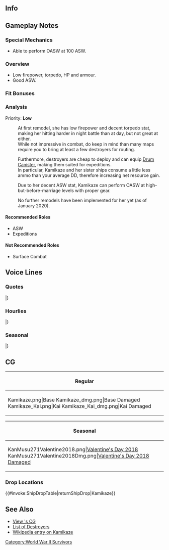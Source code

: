 ==Info==
{{KanmusuInfo|ID=271}}
{{KanmusuInfo|ID=276}}

==Gameplay Notes==
===Special Mechanics===
* Able to perform OASW at 100 ASW.

===Overview===
* Low firepower, torpedo, HP and armour.
* Good ASW.

===Fit Bonuses===
{{:{{BASEPAGENAME}}/Equipment Bonuses}}
{{clear}}

===Analysis===
Priority: '''Low'''

:At first remodel, she has low firepower and decent torpedo stat, making her hitting harder in night battle than at day, but not great at either.
:While not impressive in combat, do keep in mind than many maps require you to bring at least a few destroyers for routing.

:Furthermore, destroyers are cheap to deploy and can equip [[Drum Canister]], making them suited for expeditions.
:In particular, Kamikaze and her sister ships consume a little less ammo than your average DD, therefore increasing net resource gain.

:Due to her decent ASW stat, Kamikaze can perform OASW at high-but-before-marriage levels with proper gear.

:No further remodels have been implemented for her yet (as of January 2020). 


====Recommended Roles====
* ASW
* Expeditions

====Not Recommended Roles====
* Surface Combat

==Voice Lines==
===Quotes===
{{ShipquoteHeader}}
{{ShipquoteKai
|scenario = Introduction
|origin = 待たせたわね、司令官。神風型駆逐艦一番艦、神風、推参です。みんないい？ついてらっしゃい。
|translation = I've kept you waiting, commander. First ship of the Kamikaze-class destroyers, Kamikaze has arrived. Everyone ready? Follow my lead.
|audio = Kamikaze-Intro.mp3
}}
{{ShipquoteKai
|scenario = Introduction
|kai = yes
|origin = 司令官、私、頑張るから！ 神風型駆逐艦、一番艦、神風、推参です！ 全力で、事に当たりましょう！
|translation = I'll do my best Commander! I'm the first ship of the Kamikaze-class destroyers, Kamikaze, has arrived! Let's put our all into everything!
|audio = KamikazeKai-Intro.mp3
}}
{{ShipquoteKai
|scenario = Library
|origin = 神風型駆逐艦一番艦、神風です。
八八艦隊計画の時代に建造された艦隊型駆逐艦、そのネームシップです。
睦月型の前級に当たる私たちだけど、あの戦いを最後まで駆け抜けたのよ。私たちのことも覚えていてね。
|translation = I'm the first ship of the Kamikaze class destroyer, Kamikaze. 
I was constructed during the "eight-eight fleet plan," and was also the nameship of the class. 
We didn't as much compared to the Mutsuki class destroyers, but our class also fought until the end too. Don't forget about us.
|audio = Kamikaze-Library.mp3
}}
{{ShipquoteKai
|scenario = Secretary 1
|origin = 司令官、私を呼んだ？準備はできているわ。
|translation = Commander, did you call? I'm ready when you are.
|audio = Kamikaze-Sec1.mp3
}}
{{ShipquoteKai
|scenario = Secretary 2
|origin = 旧型ですって？馬鹿ね。駆逐艦の実力はスペックじゃないのよ。
|translation = An "old type" you say? Don't be stupid. A destroyer's capability isn't all about its specs.
|audio = Kamikaze-Sec2.mp3
}}
{{ShipquoteKai
|scenario = Secretary 3
|origin = やめて、春風。私そういうのあまり好きじゃないの。って、司令官じゃない。どういうことなの？説明して頂戴。
|translation = Stop, Harukaze. I don't like to do such things. Wha? If it isn't the commander. What's the meaning of this? You better explain yourself.
|audio = Kamikaze-Sec3.mp3
}}
{{ShipquoteKai
|scenario = Secretary 3
|kai = yes
|origin = 足柄さんですか？今、ちょっと忙しくて…、って、司令官！？どういうことです？ 少し説明していただけると、私、嬉しいです
|translation = Ashigara-san? I'm a little busy right now... Hey, Commander!? What's the meaning of this? I'm waiting for your explaination. 
|audio = KamikazeKai-Sec3.mp3
}}
{{ShipquoteKai
|scenario = Secretary Idle
|origin = 第一駆逐艦？あ、昔はそんなように呼ばれていたときもあったけど… 神風よ、神風！ネームシップなんだから！しっかり覚えてよね。
|translation = Destroyer-1? Ah, I used to be called by that a long time ago... but I'm now Kamikaze! That's my nameship! Be sure to remember that!
|audio = Kamikaze-SecIdle.mp3
}}
{{ShipquoteKai
|scenario = Wedding
|origin = 何、司令官？また船団護衛？いいけれど… え、違うの？手に持っているそれ、何？私…に？うそ、本当に？ありがとう。大切に…きっと大切にするね！
|translation = What, commander? Another convoy escort mission? Sure, I'll go...wait that's not what you wanted to say? What are you holding? For me...? Are you serious, really? Thank you. I'll treasure it!
|audio = Kamikaze-Wedding.mp3
}}
{{ShipquoteKai
|scenario = Secretary (Married)
|origin = 司令官、疲れてるみたい。よし、私が何か暖かい飲み物、淹れて上げる。はい、ちょっと待ってって。…お待ち同様。どう？暖まる？本当に？よかった。
|translation = Commander, you look tired. Alright, I'll get you something warm for you to drink. Hold on a sec...here you go. So? Does it warm you up? Really? Good.
|audio = Kamikaze-SecMarried.mp3
}}
{{ShipquoteKai
|scenario = Player's Score
|origin = 情報を見るのね。それは大事。いい司令官で私も嬉しい。
|translation = Came to see your progress? It's important. I'm glad I have a responsible commander.
|audio = Kamikaze-PlayerScore.mp3
}}
{{ShipquoteKai
|scenario = Joining the Fleet
|origin = 第一駆逐隊、旗艦神風！さあ、抜錨よ！
|translation = First fleet, flagship Kamikaze! Let's go!
|audio = Kamikaze-JoinFleet.mp3
}}
{{ShipquoteKai
|scenario = Equipment 1
|origin = 私を強化してくれるの？あ、ありがとう。嬉しいけど…
|translation = You're making me stronger? Th, thanks. I'm happy but...
|audio = Kamikaze-Equip1.mp3
}}
{{ShipquoteKai
|scenario = Equipment 1
|kai = yes
|origin = 私を強化してくれるの？ ありがとう。 対潜装備もよろしくね！
|translation = You'll be stengthening me? Thanks. Don't forget the anti-submarine equipment.<ref>Perhaps a reference to her duel with USS Hawkbill</ref>
|audio = KamikazeKai-Equip1.mp3
}}
{{ShipquoteKai
|scenario = Equipment 2
|origin = うん。いいわね、これ。これなら生き残れそう。ありがとう
|translation = Yup, That's nice. With this, I can stay alive. Thank you
|audio = Kamikaze-Equip2.mp3
}}
{{ShipquoteKai
|scenario = Equipment 2
|kai = yes
|origin = ん？輸送作戦用？もしかして。 ホントは魚雷…外したくないんだけど…
|translation = Hmm? A transport operation? Could it be. I really don't want... to let go of my torpedoes...<ref>Kamikaze took off her torpedoes for a transport mission in May 14 1945. This resulted on the next day The Battle of Malacca Strait where Kamikaze could not do anything. This resulted in Haguro sinking.</ref>
|audio = KamikazeKai-Equip2.mp3
}}
{{ShipquoteKai
|scenario = Equipment 3
|origin = うん。いいわね。よし！
|translation = Yup. That's good!
|audio = Kamikaze-Equip3.mp3
}}
{{ShipquoteKai
|scenario = Supply
|origin = よし！補給は万全！次は何？船団護衛？
|translation = Alright! The resupply is finished! What should we do next? Fleet escort?
|audio = Kamikaze-Supply.mp3
}}
{{ShipquoteKai
|scenario = Docking (Minor Damage)
|origin = 少しだけ。。。少しだけ休むんだから、覗かないでね。すぐ終わるから。
|translation = Just a little. I'm going to rest for a little, so don't peek. I'll be done soon.
|audio = Kamikaze-DockMinor.mp3
}}
{{ShipquoteKai
|scenario = Docking (Major Damage)
|origin = うわ、ちょっと色々ひどいかな。司令官、少しお休みもらうからね。ふぉ…
|translation = Woah, that was close. Commander, I'm going to take a break. Fuooo...
|audio = Kamikaze-DockMajor.mp3
}}
{{ShipquoteKai
|scenario = Construction
|origin = 新造艦、完成よ。よし！
|translation =  The new ship is complete. Alright!
|audio = Kamikaze-Construction.mp3
}}
{{ShipquoteKai
|scenario = Returning from Sortie
|origin = 司令官、艦隊帰投よ。何はともあれ、無事に帰って来れてよかったわ。
|translation = Commander, your fleet has returned. Thank goodness, they all came back safe.
|audio = Kamikaze-SortieReturn.mp3
}}
{{ShipquoteKai
|scenario = Starting a Sortie
|origin = 旗艦神風、進発します。皆、準備はいい？ついてらっしゃい。
|translation = Flagship Kamikaze, ready for sortie. Everyone, ready? Follow me.
|audio = Kamikaze-Sortie.mp3
}}
{{ShipquoteKai
|scenario = Starting a Sortie
|kai = yes
|origin = 戦局が厳しくたって、何とかしないと！　旗艦、神風、進発します。艦隊、抜錨！
|translation = Even when the war goes bad, we'll do something! Flagship, Kamikaze, setting out. Fleet, weigh anchor!
|audio = KamikazeKai-Sortie.mp3
}}
{{ShipquoteKai
|scenario = Starting a Battle
|origin = 敵艦隊発見。さあ、合戦用意よ。皆、私についてきて。
|translation = Enemy vessels spotted. Now, let's all get ready. Everyone, follow my lead.
|audio = Kamikaze-BattleStart.mp3
}}
{{ShipquoteKai
|scenario = Attack
|origin = やります！撃ち方、始め！
|translation = Let's do it! Prepare for battle!
|audio = Kamikaze-Attack.mp3
}}
{{ShipquoteKai
|scenario = Night Battle Attack 
|origin = さあ、追い込むわ。てー！
|translation = Now we'll corner them. Fire~!
|audio = Kamikaze-NightAttack.mp3
}}
{{ShipquoteKai
|scenario = Night Battle
|origin = 敵艦隊を追撃します。第五戦速、突撃します！ついてきて！
|translation = Pursue the enemy fleet. Set speed to 5. Charge! Follow me!<ref>The [http://nihonkaigun.ikaduchi.com/yougo/meishou.html fighting speed] "戦速" signal system ran from 18 to 30 knots. Fighting speed 5 corresponds to 30 knots.</ref>
|audio = Kamikaze-NightBattle.mp3
}}
{{ShipquoteKai
|scenario = MVP
|origin = やった！でも別にほめないで。普通のことをやっただけだし。そうよ
|translation = Yay! Don't praise me though. I just did what was right. Y-yeah.
|audio = Kamikaze-MVP.mp3
}}
{{ShipquoteKai
|scenario = Minor Damage 1
|origin = やー！！まだだから！
|translation = No!! It's not over yet!
|audio = Kamikaze-MinorDamage1.mp3
}}
{{ShipquoteKai
|scenario = Minor Damage 2
|origin = やっ、ひ、ひどいじゃない。
|translation = Ow, Tha-, That hurts.
|audio = Kamikaze-MinorDamage2.mp3
}}
{{ShipquoteKai
|scenario = Major Damage
|origin = 被弾？どこ？し、沈むもんか！
|translation = I've been hit? Where? It doesn't matter, I won't sink!
|audio = Kamikaze-MajorDamage.mp3
}}
{{ShipquoteKai
|scenario = Sunk
|origin = うそ、うそでしょ！水が… そんな…
|translation = No, No way! The water is...
|audio = Kamikaze-Sinking.mp3
}}
|} <references/>

{{clear}}

===Hourlies===
{{ShipquoteHeader | type = hourly}}
{{ShipquoteKai
|scenario = 00:00 
|origin = よし！今日は私が秘書艦として、司令官のお世話をしっかりしてあげる。いいでしょ？ 丁度、深夜零時。時報も任せておいて。
|translation = Right! I'll take care of you today as the secretary ship Commander. Alright? It's now midnight. Leave the hourly notifications to me.
|audio = KamikazeKai-0000.mp3
}}
{{ShipquoteKai
|scenario = 01:00 
|origin = マルヒトマルマル。ふわぁ～…少し眠いわね。でも、大丈夫。任せておいて。
|translation = 0100. *Yawn*... I'm a little sleepy. But, I'm fine. Leave it to me.
|audio = KamikazeKai-0100.mp3
}}
{{ShipquoteKai
|scenario = 02:00 
|origin = マルフタマルマル。丑三つ時よ。なに、司令官怖いのー？ 可愛いとこあるのね。
|translation = 0200. It's the hour of the Ox. What, are you scared Commander? That's kind of cute.<ref>丑三つ時 literally 'the hour of the Ox' is a phrase meaning 'dead of the night'.</ref>
|audio = KamikazeKai-0200.mp3
}}
{{ShipquoteKai
|scenario = 03:00 
|origin = マルサンマルマル。えっと…お手洗いとか、司令官、行きたくない？ 私、付きあってあげてもいいけど。…どう、かな？
|translation = 0300. Ermm... Commander, you don't want to go to the toilet? I don't mind escorting you there ... What do you say?
|audio = KamikazeKai-0300.mp3
}}
{{ShipquoteKai
|scenario = 04:00 
|origin = マルヨンマルマル。よかった、もうすぐ朝だ。えっ、夜？ 別に全然…怖く、ない…
|translation = 0400. Thank goodness, it's almost morning. Eh, the night? It's nothing... I'm not scared...
|audio = KamikazeKai-0400.mp3
}}
{{ShipquoteKai
|scenario = 05:00 
|origin = マルゴーマルマル。違う！海だったら全然平気なんだから。陸(おか)の夜だと勝手が違うの。もぅ！
|translation = 0500. That's wrong! If I was at sea I'd be totally fine. Night on land is different. Humph!
|audio = KamikazeKai-0500.mp3
}}
{{ShipquoteKai
|scenario = 06:00 
|origin = マルロクマルマル。司令官、総員起こし、かけますね。艦隊、総員起こし、朝です！朝が来ました！みんな、起きてー♪	
|translation = 0600. I'll assemble everyone Commander. Fleet, all hands assemble, it's morning! Morning is here! Wake up everyone~♪
|audio = KamikazeKai-0600.mp3
}}
{{ShipquoteKai
|scenario = 07:00 
|origin = マルナナマルマル。よし！司令官、朝食は私が作りますね。待ってて。 はい、お待ちどうさま。麦飯は大盛にしておいたからね。
|translation = 0700. Right! Commander, I'll make some breakfast. Please wait. Yes, wait a minute. Here's a large serving of barley rice.
|audio = KamikazeKai-0700.mp3
}}
{{ShipquoteKai
|scenario = 08:00 
|origin = マルハチマルマル。私の朝食、どうだった？ うん、よし！ じゃあ、片付けものしたら、艦隊運用始めましょう。ちょっと待ってて。
|translation = 0800. How was my breakfast? Yup, great! Now, I'll clean up and then we can begin fleet operations. Please wait.
|audio = KamikazeKai-0800.mp3
}}
{{ShipquoteKai
|scenario = 09:00 
|origin = マルキュウマルマル。今朝は何から始める？ 遠征？任務？ いやいや、艦隊出撃かな。 司令官、どうするー？
|translation = 0900. What should we do this morning? Expeditions? Missions? No, no, what about sortieing the fleet. What should we do Commander?
|audio = KamikazeKai-0900.mp3
}}
{{ShipquoteKai
|scenario = 10:00 
|origin = ヒトマルマルマル。よし！やっぱり遠征かな？船団護衛なら私に任せてよね。…じゃなかった！私が出たら秘書艦できないし！
|translation = 1000. Right! It has to be the expeditions, right? Leave the convoy escorting to me ...Wait no! If I leave, there will be no secretary ship!
|audio = KamikazeKai-1000.mp3
}}
{{ShipquoteKai
|scenario = 11:00 
|origin = ヒトヒトマルマル。もうお昼じゃない。どうする？ また私が作ってもいいけれど…用意しよっか、司令官の昼食。ん？
|translation = 1100. It's almost lunch. What do you want? I fine making something again... right, ok then, I'll make Commander's lunch. Hmm?
|audio = KamikazeKai-1100.mp3
}}
{{ShipquoteKai
|scenario = 12:00 
|origin = ヒトフタマルマル。はい、用意しました！お昼は塩おにぎりです。 どう？塩は濃いめに握ってあるから。お味噌汁もあります。
|translation = 1200. Yes, it's ready! It's salted rice balls for lunch. How is it? The salt makes it hold together better. There's also miso soup.
|audio = KamikazeKai-1200.mp3
}}
{{ShipquoteKai
|scenario = 13:00 
|origin = ヒトサンマルマル。どうだった、お昼？ ちょっと野菜が足りないかな。 貴重だものね、新鮮野菜。
|translation = 1300. How was lunch? It was a bit lacking in vegetables huh. Fresh vegetables are precious.
|audio = KamikazeKai-1300.mp3
}}
{{ShipquoteKai
|scenario = 14:00 
|origin = ヒトヨンマルマル。私の塩おにぎり、美味しかったでしょ？ 伊達に長く…あっ、長くない！ 私、何にも長くないからね！
|translation = 1400. Were my salted rice balls delicious? A long time... ah, it wasn't a long time! I haven't spent a long time on anything!
|audio = KamikazeKai-1400.mp3
}}
{{ShipquoteKai
|scenario = 15:00 
|origin = ヒトゴーマルマ…。あっ、羽黒さん！お疲れ様です。お元気そうで…えっ、あ、はい。私も元気です。 ほらっ、ほらっ！ばっちりです！
|translation = 150... Ah, Haguro-san! Thanks for your hard work. You're looking great... Eh, ah, yes, I'm doing great too. Look, look! I'm great!
|audio = KamikazeKai-1500.mp3
}}
{{ShipquoteKai
|scenario = 16:00 
|origin = ヒトロクマルマル。輸送作戦ですか？ そうですね、魚雷がないと不安ではありますが…。ええ、やってみせます。もちろん！
|translation = 1600. A transport operation? That's right, I'll be uneasy if we don't have enough torpedoes... Eh, let's do it. Of course!
|audio = KamikazeKai-1600.mp3
}}
{{ShipquoteKai
|scenario = 17:00 
|origin = ヒトナナマルマル。あっ、司令官。日が落ちますね。綺麗…。 シンガポールで見た夕日…懐かしいです。野風も…元気かな。
|translation = 1700. Ah, Commander. The day is almost over huh. It's pretty... It reminds me... of the sunset I saw in Singapore. I hope Nokaze is doing well.
|audio = KamikazeKai-1700.mp3
}}
{{ShipquoteKai
|scenario = 18:00 
|origin = ヒトハチマルマル。司令官、日が落ちました…ね。艦隊を港に戻しましょう。夕食も私が用意しますね。楽しみに待ってて。
|translation = 1800. Commander, the day has ended... Let's return the fleet to port. I'll make dinner too. Please look forward to it.
|audio = KamikazeKai-1800.mp3
}}
{{ShipquoteKai
|scenario = 19:00 
|origin = ヒトキュウマルマル。はい、司令官。神風特製の豚汁です！ 野菜たっぷりです！ 麦飯との相性もバッチリなんです。召し上がれ♪
|translation = 1900. Yes, Commander. This is my special pork miso soup! It has plenty of vegetables! It goes really well with the barley rice. Dig in♪
|audio = KamikazeKai-1900.mp3
}}
{{ShipquoteKai
|scenario = 20:00 
|origin = フタマルマ…　あれ？！足柄さん！「…」。この匂い…カツカレーですか？あ、大変。司令官、食べれる？「…」
|translation = 200... Oh? Ashigara-san! *sniff* *sniff*... This smell, is it katsu curry? Wow, that's too much. You want some Commander? Ah, you do. That's great!
|audio = KamikazeKai-2000.mp3
}}
{{ShipquoteKai
|scenario = 21:00 
|origin = フタヒトマルマル。ふぅ～、美味しかった。足柄さん、勝利のカツカレー、ご馳走さまです！ ふぅ…食べすぎちゃったぁ。
|translation = 2100. Fuuu~, that was delicious. Thanks for the Victory Katsu Curry Ashigara-san! Fuu~ ...I ate too much.
|audio = KamikazeKai-2100.mp3
}}
{{ShipquoteKai
|scenario = 22:00 
|origin = フタフタマルマル。えっ、司令官…なに？ 怖いものは何って？ うーん…船団護衛で怖いのはやっぱり潜水艦…かな。 えっ、嘘だろって？
|translation = 2200. Eh, What is it... Commander? What am I scared of? Yup... it's definitely subs that are scary to a convoy escort. Eh, a lie?
|audio = KamikazeKai-2200.mp3
}}
{{ShipquoteKai
|scenario = 23:00 
|origin = フタサンマルマル。そんなことない、潜水艦は怖いですよ。もちろん敵機も怖いです。 夜？ 海の上での夜は、別に怖くはないです。
|translation = 2300. It's nothing of that sort, subs are really scary. Of course, enemy ships are scary too. Night? Being out at sea at night isn't really scary.
|audio = KamikazeKai-2300.mp3
}}
|} <references/>

{{clear}}

===Seasonal===
{{SeasonalHeaderOld}}
{{SeasonalQuote
|scenario = [[Seasonal/Rainy_Season_2016|Rainy Season 2016]]
|origin = 羽黒さん、この季節は注意して！あぁ、足柄さんも！どこかに行くときは、私も一緒に行きますから！
|translation =	Be careful during this time of year, Haguro-san! Ah, you too, Ashigara-san! Wherever you go I’ll follow!<ref> Haguro and Ashigara were sunk in May and June of 1945 respectively by the British. Kamikaze was escorting the ships in each incident.</ref>
|audio = Kamikaze_Rainy_Season_2016_Sec1.mp3
|notes = 
}}
{{SeasonalQuote
|scenario = [[Seasonal/Autumn_2016|Autumn 2016]]
|origin = 司令官、秋です！この季節、私なんかわくわくしちゃう！司令官は、秋、どうですか？
|translation =	It’s autumn, Commander! This season gets me just a little bit excited! What do you think of autumn, Commander?
|audio = Kamikaze_Autumn_2016_Sec1.mp3
|notes = 
}}
{{SeasonalQuote
|scenario = [[Seasonal/Saury_2016|Saury Festival 2016]]
|origin = これが噂の、秋刀魚漁支援…艦隊…。えっと、私もまず装備から、かな…光り物は必須よね、多分…後は…
|translation =	So this is the rumoured Saury Fishing Support… Fleet… Umm, I’ll need equipment for starters… I think lights are necessary… and also…
|audio = Kamikaze_Sec1_Saury_2016.mp3
|notes = 
}}
{{SeasonalQuote
|scenario = [[Seasonal/Christmas_2016|Christmas 2016]]
|origin = 司令官、ほら、「あーん」して...「あーん」してって言ってるのに。私が作ったクリスマスケーキなのに、食べないの？
|translation =	Come on, Commander; say “aah”… I said say “aah”. Aren’t you going to have some of the Christmas cake that I made?
|audio = Kamikaze_Christmas_2016_Sec1.mp3
|notes = 
}}
{{SeasonalQuote
|scenario = [[Seasonal/End_of_Year_2016|End of Year 2016]]
|origin = 年末の大掃除でいつも時代も変わらないな。大正のころも…えぇ、なんでも、なんでもない。
|translation =	Spring cleaning never changes no matter the era. During the Taishou Period we… Eh, it’s nothing, nevermind.<ref>Taishou ran from 1912/07/30~1926/12/25.</ref> 
|audio = Kamikaze_End_Of_Year_2016_Sec1.mp3
|notes = 
}}
{{SeasonalQuote
|scenario = [[Seasonal/New_Year_2017|New Year 2017]]
|origin = 新年あけましておめでとう、司令官。今年も、神風型をよろしくお願いね？ん？よし！
|translation =	Happy New Year, Commander. Please look after the Kamikaze-class this year too alright? Hmm? Good!
|audio = Kamikaze_New_Year_2017_sec1.mp3
|notes = 
}}
{{SeasonalQuote
|scenario = [[Seasonal/Setsubun_2017|Setsubun 2017]]
|origin = もちろん神風型の鬼役は私がやるは。だってネムシ…いた。いたたた…もう！
|translation =	Of course I’ll be the one playing the Oni for the Kamikaze-class. After all, I’m the nameshi… Ow. Owowow… Jeez!
|audio = Kamikaze_Setsubun_2017.mp3
|notes = 
}}
{{SeasonalQuote
|scenario = [[Seasonal/Valentine%27s_Day_2017|Valentine’s Day 2017]]
|origin = 作ってしまった！ 私特製のチョコケーキ！司令官、喜んでくれるかな。 大丈夫だよね？
|translation =	I finished it! My special chocolate cake! I wonder if the Commander will be happy. He will, right?
|audio = Kamikaze_Valentine_Sec1.ogg
|notes = 
}}
{{SeasonalQuote
|scenario = [[Seasonal/White_Day_2017|White Day 2017]]
|origin = そんなに美味しかったの、チョコケーキ？お返し、こんなに大きいなんて…。よ、よしっ！
|translation =	Was my chocolate cake that delicious? I didn’t expect this much in return… Gr-great!
|audio = Kamikaze_White_Day_2017.mp3
|notes = 
}}
{{SeasonalQuote
|scenario = [[Seasonal/Coming_of_Spring_2017|Spring 2017]]
|origin = 春風、どうしたのそのお重？あぁ、もしかして、神風型のお花見？いいわね。司令官も、もちろんくるでしょう？よし！
|translation =	What are you doing with that ojyuu, Harukaze? Ah, could it be for the Kamikaze-class’ cherry blossom viewing? That’s nice. You’re coming too right, Commander? Great!<ref>An ojyuu is a multi-tiered lunchbox usually for picnics.</ref>
|audio = Kamikaze_Spring_2017_Sec1.mp3
|notes = 
}}
{{SeasonalQuote
|scenario = [[Seasonal/Fourth_Anniversary|4th Anniversary]]
|origin = 司令官、おめでとうございます。艦隊は、四周年だそうです。私も…誇らしいですね！
|translation =	Congratulations, Commander. It’s the fleet’s 4th Anniversary. I feel… proud of it too.
|audio = Kamikaze_4th_Anniversary_Sec1_2017.mp3
|notes = 
}}
{{SeasonalQuote
|scenario = [[Seasonal/Early_Summer_2017|Early Summer 2017]]
|origin = えぇ、今年の夏は水着でって…いやよ、いや！そんなにやるわけないじゃない！私はいやよ！
|translation =	Eh, I should wear a swimsuit this summer… Absolutely not! There’s no way I’d do that! I won't!
|audio = Kamikaze_Sec1_Summer_2017.mp3
|notes = 
}}
{{SeasonalQuote
|scenario = [[Seasonal/Seventh_Anniversary|7th Anniversary]]
|origin = 司令官、今日は大切な日です。覚えてます？よかった。私にとっても大切な日です。
|translation =	Commander, today is an important day. Did you remember what it is? Great. It's a very important day to me.
|audio = Kamikaze_7th_Anniversary_Secretary_2.mp3
|notes = Secretary 2
}}
|}<references/>

{{clear}}

==CG==
{| class="mw-collapsible mw-collapsed wikitable" style="width: 100%;"
!Regular
|-
|<gallery>
Kamikaze.png|Base
Kamikaze_dmg.png|Base Damaged
Kamikaze_Kai.png|Kai
Kamikaze_Kai_dmg.png|Kai Damaged
</gallery>
|}

{| class="mw-collapsible mw-collapsed wikitable" style="width: 100%;"
!Seasonal
|-
|<gallery>
KanMusu271Valentine2018.png|[[Seasonal/Valentine%27s_Day_2018|Valentine's Day 2018]]
KanMusu271Valentine2018Dmg.png|[[Seasonal/Valentine%27s_Day_2018|Valentine's Day 2018 Damaged]]
</gallery>
|}

=== Drop Locations ===
{{#invoke:ShipDropTable|returnShipDrop|Kamikaze}}



==See Also==
* [[{{PAGENAMEE}}/Gallery|View {{PAGENAMEE}}'s CG]]
* [[List of destroyers by upgraded maximum stats|List of Destroyers]]
* [[wikipedia:Japanese_destroyer_Kamikaze_(1922)|Wikipedia entry on Kamikaze]]
[[Category:World War II Survivors]]

{{shiplist}}